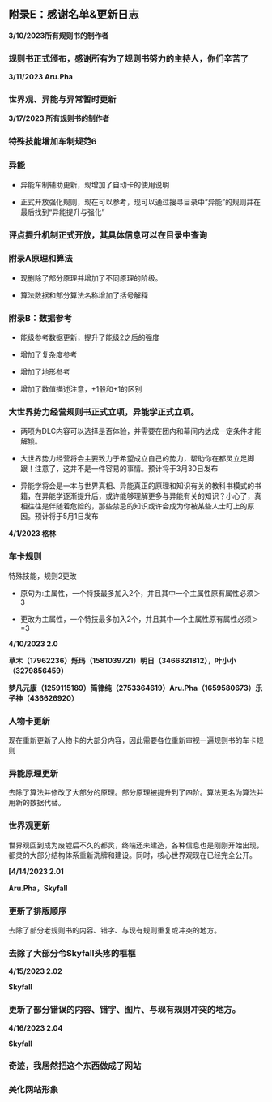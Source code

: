 
## 附录E：感谢名单&更新日志

**3/10/2023所有规则书的制作者**

<Steps> 

### 规则书正式颁布，感谢所有为了规则书努力的主持人，你们辛苦了

</Steps>

**3/11/2023 Aru.Pha**

<Steps> 

### 世界观、异能与异常暂时更新

</Steps>

**3/17/2023 所有规则书的制作者**

<Steps> 

### 特殊技能增加车制规范6

### 异能

- 异能车制辅助更新，现增加了自动卡的使用说明

- 正式开放强化规则，现在可以参考，现可以通过搜寻目录中“异能”的规则并在最后找到“异能提升与强化”

### 评点提升机制正式开放，其具体信息可以在目录中查询

### 附录A原理和算法

- 现删除了部分原理并增加了不同原理的阶级。

- 算法数据和部分算法名称增加了括号解释

### 附录B：数据参考

- 能级参考数据更新，提升了能级2之后的强度

- 增加了复杂度参考

- 增加了地形参考

- 增加了数值描述注意，+1骰和+1的区别

### 大世界势力经营规则书正式立项，异能学正式立项。

- 两项为DLC内容可以选择是否体验，并需要在团内和幕间内达成一定条件才能解锁。

- 大世界势力经营将会主要致力于希望成立自己的势力，帮助你在都灵立足脚跟！注意了，这并不是一件容易的事情。预计将于3月30日发布

- 异能学将会是一本与世界真相、异能真正的原理和知识有关的教科书模式的书籍，在异能学逐渐提升后，或许能够理解更多与异能有关的知识？小心了，真相往往是伴随着危险的，那些禁忌的知识或许会成为你被某些人士盯上的原因。预计将于5月1日发布

</Steps>


**4/1/2023 格林**

<Steps> 

### 车卡规则

特殊技能，规则2更改

- 原句为:主属性，一个特技最多加入2个，并且其中一个主属性原有属性必须＞3

- 更改为主属性，一个特技最多加入2个，并且其中一个主属性原有属性必须＞=3

</Steps>

**4/10/2023 2.0**

**草木（17962236）烁玛（1581039721）明日（3466321812），叶小小（3279856459）**

 **梦凡元康（1259115189）简律纯（2753364619）Aru.Pha（1659580673）乐子神（436626920）** 
 
<Steps> 

### 人物卡更新

现在重新更新了人物卡的大部分内容，因此需要各位重新审视一遍规则书的车卡规则

### 异能原理更新

去除了算法并修改了大部分的原理。部分原理被提升到了四阶。算法更名为算法并用新的数据代替。

### 世界观更新

世界观回到成为废墟后不久的都灵，终端还未建造，各种信息也是刚刚开始出现，都灵的大部分结构体系重新洗牌和建设。同时，核心世界观现在已经完全公开。

</Steps>

**[4/14/2023 2.01**

**Aru.Pha，Skyfall**

</Steps>

<Steps> 

### 更新了排版顺序

去除了部分老规则书的内容、错字、与现有规则重复或冲突的地方。

### 去除了大部分令Skyfall头疼的框框

</Steps>

**4/15/2023 2.02**

**Skyfall**

<Steps> 

### 更新了部分错误的内容、错字、图片、与现有规则冲突的地方。

</Steps>

**4/16/2023 2.04**

**Skyfall**

<Steps> 

### 奇迹，我居然把这个东西做成了网站

### 美化网站形象

</Steps>